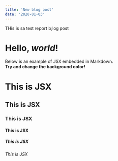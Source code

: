 ```yaml
---
title: 'New blog post'
date: '2020-01-03'
---
```


THis is sa test report b;log post

# Hello, _world_!

Below is an example of JSX embedded in Markdown. <br /> **Try and change
the background color!**

<div style={{ padding: '20px', backgroundColor: 'tomato' }}>
  <h1>This is JSX</h1>
  <h2>This is JSX</h2>
  <h3>This is JSX</h3>
  <h4>This is JSX</h4>
  <h5>This is JSX</h5>
  <h6>This is JSX</h6>
</div>

